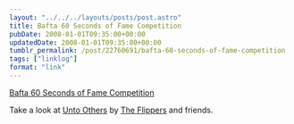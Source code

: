 ```yaml
---
layout: "../../../layouts/posts/post.astro"
title: Bafta 60 Seconds of Fame Competition
pubDate: 2008-01-01T09:35:00+00:00
updatedDate: 2008-01-01T09:35:00+00:00
tumblr_permalink: /post/22760691/bafta-60-seconds-of-fame-competition
tags: ["linklog"]
format: "link"
---
```


[Bafta 60 Seconds of Fame Competition][1]

Take a look at [Unto Others](http://www.60secondsoffame.co.uk/bafta/sixtysec/_entry/0000000016f808e60117183d9e4c02a5/jsps/entry) by [The Flippers](http://deathtotheflippers.blogspot.com/) and friends.

[1]: http://www.60secondsoffame.co.uk/

